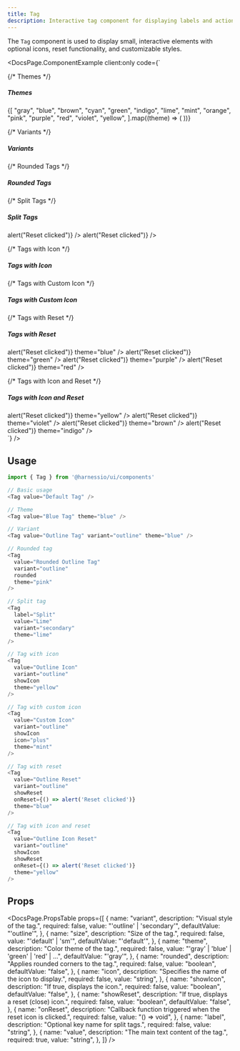 ```yaml
---
title: Tag
description: Interactive tag component for displaying labels and actions
---
```


The `Tag` component is used to display small, interactive elements with optional icons, reset functionality, and customizable styles.


<DocsPage.ComponentExample
  client:only
  code={`<div className="flex flex-col gap-8">
  
{/* Themes */}

<div>
  <h5 className="text-lg font-semibold mb-3">Themes</h5>
  <div className="flex flex-wrap items-end gap-3">
    {[
      "gray",
      "blue",
      "brown",
      "cyan",
      "green",
      "indigo",
      "lime",
      "mint",
      "orange",
      "pink",
      "purple",
      "red",
      "violet",
      "yellow",
    ].map((theme) => (
      <Tag
        key={theme}
        value={theme.charAt(0).toUpperCase() + theme.slice(1)}
        theme={theme}
      />
    ))}
  </div>
</div>

{/* Variants */}

<div>
  <h5 className="text-lg font-semibold mb-3">Variants</h5>
  <div className="flex flex-wrap items-end gap-3">
    <Tag value="Outline Tag" variant="outline" theme="blue" />
    <Tag value="Secondary Tag" variant="secondary" theme="green" />
  </div>
</div>

{/* Rounded Tags */}

<div>
  <h5 className="text-lg font-semibold mb-3">Rounded Tags</h5>
  <div className="flex flex-wrap items-end gap-3">
    <Tag value="Rounded Outline Tag" variant="outline" rounded theme="pink" />
    <Tag
      value="Rounded Secondary Tag"
      variant="secondary"
      rounded
      theme="orange"
    />
  </div>
</div>

{/* Split Tags */}

<div>
  <h5 className="text-lg font-semibold mb-3">Split Tags</h5>
  <div className="flex flex-wrap items-end gap-3">
    <Tag label="Split" value="Lime" variant="secondary" theme="lime" />
    <Tag label="Split" value="Pink" variant="secondary" theme="pink" />
    <Tag label="Split" value="Blue" variant="secondary" theme="blue" />
    <Tag
      label="Split"
      value="Reset"
      variant="secondary"
      theme="orange"
      showReset
      onReset={() => alert("Reset clicked")}
    />
    <Tag
      label="Icon"
      value="Reset"
      variant="outline"
      theme="orange"
      showReset
      showIcon
      onReset={() => alert("Reset clicked")}
    />
  </div>
</div>

{/* Tags with Icon */}

<div>
  <h5 className="text-lg font-semibold mb-3">Tags with Icon</h5>
  <div className="flex flex-wrap items-end gap-3">
    <Tag value="Outline Icon" variant="outline" showIcon theme="yellow" />
    <Tag value="Secondary Icon" variant="secondary" showIcon theme="violet" />
    <Tag
      value="Rounded Outline Icon"
      variant="outline"
      rounded
      showIcon
      theme="brown"
    />
    <Tag
      value="Rounded Secondary Icon"
      variant="secondary"
      rounded
      showIcon
      theme="indigo"
    />
  </div>
</div>

{/* Tags with Custom Icon */}

<div>
  <h5 className="text-lg font-semibold mb-3">Tags with Custom Icon</h5>
  <div className="flex flex-wrap items-end gap-3">
    <Tag
      value="Custom Icon"
      variant="outline"
      showIcon
      icon="plus"
      theme="mint"
    />
    <Tag
      value="Custom Icon Secondary"
      variant="secondary"
      showIcon
      icon="plus"
      theme="cyan"
    />
    <Tag
      value="Rounded Custom Icon"
      variant="outline"
      rounded
      showIcon
      icon="plus"
      theme="orange"
    />
    <Tag
      value="Rounded Custom Icon Secondary"
      variant="secondary"
      rounded
      showIcon
      icon="plus"
      theme="pink"
    />
  </div>
</div>

{/* Tags with Reset */}

<div>
  <h5 className="text-lg font-semibold mb-3">Tags with Reset</h5>
  <div className="flex flex-wrap items-end gap-3">
    <Tag
      value="Outline Reset"
      variant="outline"
      showReset
      onReset={() => alert("Reset clicked")}
      theme="blue"
    />
    <Tag
      value="Secondary Reset"
      variant="secondary"
      showReset
      onReset={() => alert("Reset clicked")}
      theme="green"
    />
    <Tag
      value="Rounded Outline Reset"
      variant="outline"
      rounded
      showReset
      onReset={() => alert("Reset clicked")}
      theme="purple"
    />
    <Tag
      value="Rounded Secondary Reset"
      variant="secondary"
      rounded
      showReset
      onReset={() => alert("Reset clicked")}
      theme="red"
    />
  </div>
</div>

{/* Tags with Icon and Reset */}

  <div>
    <h5 className="text-lg font-semibold mb-3">Tags with Icon and Reset</h5>
    <div className="flex flex-wrap items-end gap-3">
      <Tag
        value="Outline Icon Reset"
        variant="outline"
        showIcon
        showReset
        onReset={() => alert("Reset clicked")}
        theme="yellow"
      />
      <Tag
        value="Secondary Icon Reset"
        variant="secondary"
        showIcon
        showReset
        onReset={() => alert("Reset clicked")}
        theme="violet"
      />
      <Tag
        value="Rounded Outline Icon Reset"
        variant="outline"
        rounded
        showIcon
        showReset
        onReset={() => alert("Reset clicked")}
        theme="brown"
      />
      <Tag
        value="Rounded Secondary Icon Reset"
        variant="secondary"
        rounded
        showIcon
        showReset
        onReset={() => alert("Reset clicked")}
        theme="indigo"
      />
    </div>
  </div>
</div>`}
/>

## Usage

```typescript jsx
import { Tag } from '@harnessio/ui/components'

// Basic usage
<Tag value="Default Tag" />

// Theme
<Tag value="Blue Tag" theme="blue" />

// Variant
<Tag value="Outline Tag" variant="outline" theme="blue" />

// Rounded tag
<Tag
  value="Rounded Outline Tag"
  variant="outline"
  rounded
  theme="pink"
/>

// Split tag
<Tag
  label="Split"
  value="Lime"
  variant="secondary"
  theme="lime"
/>

// Tag with icon
<Tag
  value="Outline Icon"
  variant="outline"
  showIcon
  theme="yellow"
/>

// Tag with custom icon
<Tag
  value="Custom Icon"
  variant="outline"
  showIcon
  icon="plus"
  theme="mint"
/>

// Tag with reset
<Tag
  value="Outline Reset"
  variant="outline"
  showReset
  onReset={() => alert('Reset clicked')}
  theme="blue"
/>

// Tag with icon and reset
<Tag
  value="Outline Icon Reset"
  variant="outline"
  showIcon
  showReset
  onReset={() => alert('Reset clicked')}
  theme="yellow"
/>
```

## Props

<DocsPage.PropsTable
  props={[
    {
      name: "variant",
      description: "Visual style of the tag.",
      required: false,
      value: "'outline' | 'secondary'",
      defaultValue: "'outline'",
    },
    {
      name: "size",
      description: "Size of the tag.",
      required: false,
      value: "'default' | 'sm'",
      defaultValue: "'default'",
    },
    {
      name: "theme",
      description: "Color theme of the tag.",
      required: false,
      value: "'gray' | 'blue' | 'green' | 'red' | ...",
      defaultValue: "'gray'",
    },
    {
      name: "rounded",
      description: "Applies rounded corners to the tag.",
      required: false,
      value: "boolean",
      defaultValue: "false",
    },
    {
      name: "icon",
      description: "Specifies the name of the icon to display.",
      required: false,
      value: "string",
    },
    {
      name: "showIcon",
      description: "If true, displays the icon.",
      required: false,
      value: "boolean",
      defaultValue: "false",
    },
    {
      name: "showReset",
      description: "If true, displays a reset (close) icon.",
      required: false,
      value: "boolean",
      defaultValue: "false",
    },
    {
      name: "onReset",
      description:
        "Callback function triggered when the reset icon is clicked.",
      required: false,
      value: "() => void",
    },
    {
      name: "label",
      description: "Optional key name for split tags.",
      required: false,
      value: "string",
    },
    {
      name: "value",
      description: "The main text content of the tag.",
      required: true,
      value: "string",
    },
  ]}
/>
